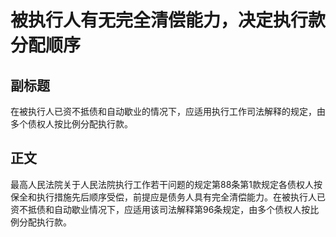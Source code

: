 # 被执行人有无完全清偿能力，决定执行款分配顺序
## 副标题
在被执行人已资不抵债和自动歇业的情况下，应适用执行工作司法解释的规定，由多个债权人按比例分配执行款。
## 正文
最高人民法院关于人民法院执行工作若干问题的规定第88条第1款规定各债权人按保全和执行措施先后顺序受偿，前提应是债务人具有完全清偿能力。在被执行人已资不抵债和自动歇业情况下，应适用该司法解释第96条规定，由多个债权人按比例分配执行款。
